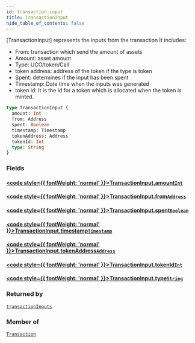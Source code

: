 ```yaml
---
id: transaction-input
title: TransactionInput
hide_table_of_contents: false
---
```








[TransactionInput] represents the inputs from the transaction
It includes:
- From: transaction which send the amount of assets
- Amount: asset amount
- Type: UCO/token/Call
- token address: address of the token if the type is token
- Spent: determines if the input has been spent
- Timestamp: Date time when the inputs was generated
- token id: It is the id for a token which is allocated when the token is minted.

```graphql
type TransactionInput {
  amount: Int
  from: Address
  spent: Boolean
  timestamp: Timestamp
  tokenAddress: Address
  tokenId: Int
  type: String
}
```


### Fields

#### [<code style={{ fontWeight: 'normal' }}>TransactionInput.<b>amount</b></code>](#)<Bullet />[`Int`](/build/api/schema/scalars/int) <Badge class="secondary" text="scalar"/>
> 
> 

#### [<code style={{ fontWeight: 'normal' }}>TransactionInput.<b>from</b></code>](#)<Bullet />[`Address`](/build/api/schema/scalars/address) <Badge class="secondary" text="scalar"/>
> 
> 

#### [<code style={{ fontWeight: 'normal' }}>TransactionInput.<b>spent</b></code>](#)<Bullet />[`Boolean`](/build/api/schema/scalars/boolean) <Badge class="secondary" text="scalar"/>
> 
> 

#### [<code style={{ fontWeight: 'normal' }}>TransactionInput.<b>timestamp</b></code>](#)<Bullet />[`Timestamp`](/build/api/schema/scalars/timestamp) <Badge class="secondary" text="scalar"/>
> 
> 

#### [<code style={{ fontWeight: 'normal' }}>TransactionInput.<b>tokenAddress</b></code>](#)<Bullet />[`Address`](/build/api/schema/scalars/address) <Badge class="secondary" text="scalar"/>
> 
> 

#### [<code style={{ fontWeight: 'normal' }}>TransactionInput.<b>tokenId</b></code>](#)<Bullet />[`Int`](/build/api/schema/scalars/int) <Badge class="secondary" text="scalar"/>
> 
> 

#### [<code style={{ fontWeight: 'normal' }}>TransactionInput.<b>type</b></code>](#)<Bullet />[`String`](/build/api/schema/scalars/string) <Badge class="secondary" text="scalar"/>
> 
> 



### Returned by

[`transactionInputs`](/build/api/schema/queries/transaction-inputs)  <Badge class="secondary" text="query"/>

### Member of

[`Transaction`](/build/api/schema/objects/transaction)  <Badge class="secondary" text="object"/>



